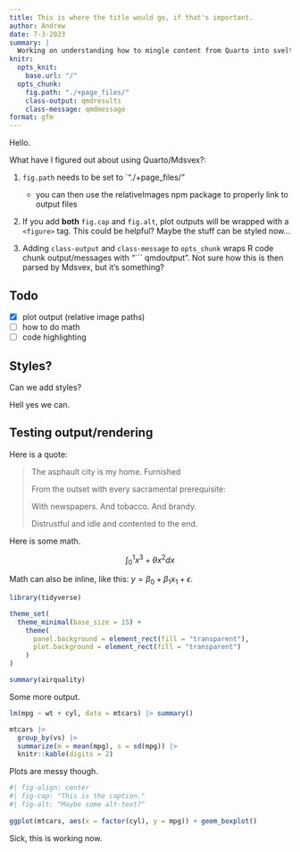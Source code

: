 ```yaml
---
title: This is where the title would go, if that's important.
author: Andrew
date: 7-3-2023
summary: |
  Working on understanding how to mingle content from Quarto into sveltekit.
knitr:
  opts_knit: 
    base.url: "/"
  opts_chunk:
    fig.path: "./+page_files/"
    class-output: qmdresults
    class-message: qmdmessage
format: gfm
---
```


Hello.

What have I figured out about using Quarto/Mdsvex?:

1. `fig.path` needs to be set to `"./+page_files/"
    - you can then use the relativeImages npm package to properly link to output files

2. If you add **both** `fig.cap` and `fig.alt`, plot outputs will be wrapped with a `<figure>` tag. This could be helpful? Maybe the stuff can be styled now...

3. Adding `class-output` and `class-message` to `opts_chunk` wraps R code chunk output/messages with "``` qmdoutput". Not sure how this is then parsed by Mdsvex, but it's something?

## Todo

- [x] plot output (relative image paths)
- [ ] how to do math
- [ ] code highlighting

## Styles?

Can we add styles?

Hell yes we can.

## Testing output/rendering

Here is a quote:

> The asphault city is my home. Furnished
> 
> From the outset with every sacramental prerequisite:
> 
> With newspapers. And tobacco. And brandy.
> 
> Distrustful and idle and contented to the end.

Here is some math.

$$
\int_0^1 x^3 + \theta x^2 dx
$$

Math can also be inline, like this: $y = \beta_0 + \beta_1 x_1 + \epsilon$.

```r
library(tidyverse)

theme_set(
  theme_minimal(base_size = 15) +
    theme(
      panel.background = element_rect(fill = "transparent"),
      plot.background = element_rect(fill = "transparent")
    )
)
```

```r
summary(airquality)
```

Some more output.

```r
lm(mpg ~ wt + cyl, data = mtcars) |> summary()
```

```r
mtcars |>
  group_by(vs) |>
  summarize(m = mean(mpg), s = sd(mpg)) |>
  knitr::kable(digits = 2)
```

Plots are messy though.

```r
#| fig-align: center
#| fig-cap: "This is the caption."
#| fig-alt: "Maybe some alt-text?"
 
ggplot(mtcars, aes(x = factor(cyl), y = mpg)) + geom_boxplot()
```

Sick, this is working now.
